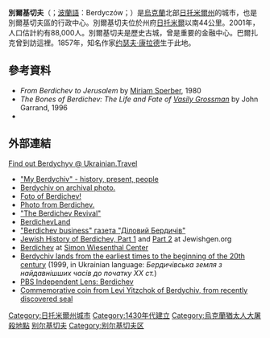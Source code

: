 {{No footnotes|time=2015-09-16T13:05:00+00:00}}
{{Infobox settlement
| official_name = 別爾基切夫
| native_name = Бердичів
| nickname =
| image_skyline = 
| image_caption = 
| image_flag =
| image_shield = 
| motto = 
| image_map = 
| mapsize = 
| map_caption = 
| coordinates_display = inline,title
| coordinates_region = UA
| subdivision_type = 國家
| subdivision_type1 = 州
| subdivision_name = [[烏克蘭|烏克蘭]]
| subdivision_name1 = [[日托米爾州|日托米爾州]]
| established_title = 建立
| established_date = 1430年
| established_title1 =
| established_date1 = 
| leader_title = 市議會首長
| leader_name = V. K. Mazur
| area_magnitude = 
| area_total_km2 = 
| area_land_km2 = 
| area_water_km2 = 
| population_as_of = 2003年
| population_note = 
| population_total = 86200
| population_footnotes=
| population_metro =
| population_density_km2 = 
| pushpin_map            =Ukraine
| pushpin_label_position =<!-- the position of the pushpin label: left, right, top, bottom, none -->
| pushpin_map_caption    =別爾基切夫在烏克蘭的位置
| pushpin_mapsize        =
| latd=49 |latm=54 |lats=0 |latNS=N
| longd=28 |longm=34 |longs=0 |longEW=E
| elevation_m = 
| postal_code = 
| area_code = 
| blank_info = 
| blank1_info = 
| website = 
| footnotes = 
}}

'''別爾基切夫'''（{{lang-uk|Бердичів}}；[[波蘭語|波蘭語]]：Berdyczów；{{lang-ru|Берди́чев}}）是[[烏克蘭|烏克蘭]]北部[[日托米爾州|日托米爾州]]的城市，也是別爾基切夫區的行政中心。別爾基切夫位於州府[[治托米亞|日托米爾]]以南44公里。2001年，人口估計約有88,000人。別爾基切夫是歷史古城，曾是重要的金融中心。巴爾扎克曾到訪這裡。1857年，知名作家[[约瑟夫·康拉德|约瑟夫·康拉德]]生于此地。

==參考資料==
* ''From Berdichev to Jerusalem'' by [[Miriam_Sperber|Miriam Sperber]], 1980
* ''The Bones of Berdichev: The Life and Fate of [[Vasily_Grossman|Vasily Grossman]]'' by John Garrand, 1996
* {{1911}}

==外部連結==
{{en icon}} [https://web.archive.org/web/20120310175931/http://ukrainian.travel/en/pro-ukrayinu/mista/berdichiv Find out Berdychyv @ Ukrainian.Travel]
* [https://web.archive.org/web/20080918083044/http://my.berdychiv.in.ua/ "My Berdychiv" - history, present, people]{{uk}}
* [http://foto.berdychiv.in.ua/ Berdychiv on archival photo.]{{Wayback|url=http://foto.berdychiv.in.ua/ |date=20120303073955 }}
* [https://web.archive.org/web/20090408045300/http://www.foto.berdichev.biz/ Foto of Berdichev!]
* [https://web.archive.org/web/20090801123217/http://www.berdichevfoto.com/ Photo from Berdichev.]
* [http://www.berdichev.org/ "The Berdichev Revival"]{{Wayback|url=http://www.berdichev.org/ |date=20120301204037 }}
* [https://web.archive.org/web/20120210175026/http://berdichevland.com/ BerdichevLand ]
* [http://berdichev.biz/ "Berdichev business" газета "Діловий Бердичів"]{{Wayback|url=http://berdichev.biz/ |date=20120317180227 }}
* [https://web.archive.org/web/20110926231234/http://www.shtetlinks.jewishgen.org/berdichev/berdichev1.html Jewish History of Berdichev, Part 1] and [https://web.archive.org/web/20050529143638/http://www.shtetlinks.jewishgen.org/berdichev/Berdichevhistory.html Part 2] at Jewishgen.org
* [https://web.archive.org/web/20050414101516/http://motlc.wiesenthal.com/pages/t007/t00719.html Berdichev] at [[Simon_Wiesenthal_Center|Simon Wiesenthal Center]]
* [https://web.archive.org/web/20050528122102/http://www.ws.net.ua/berd/berdichev/doc/markov/main.htm Berdychiv lands from the earliest times to the beginning of the 20th century] (1999, in Ukrainian language: ''Бердичівська земля з найдавнішших часів до початку ХХ ст.'')
* [http://www.pbs.org/independentlens/lastletter/town.html PBS Independent Lens: Berdichev]{{Wayback|url=http://www.pbs.org/independentlens/lastletter/town.html |date=20120308145607 }}
* [http://www.berdychiv.org Commemorative coin from Levi Yitzchok of Berdychiv, from recently discovered seal]{{Wayback|url=http://www.berdychiv.org/ |date=20200422231113 }}

{{Authority control}}

{{DEFAULTSORT:Бердичів}}
[[Category:日托米爾州城市|Category:日托米爾州城市]]
[[Category:1430年代建立|Category:1430年代建立]]
[[Category:烏克蘭猶太人大屠殺地點|Category:烏克蘭猶太人大屠殺地點]]
[[Category:别尔基切夫|]]
[[Category:别尔基切夫区|Category:别尔基切夫区]]